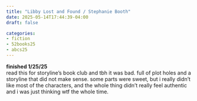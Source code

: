```yaml
---
title: "Libby Lost and Found / Stephanie Booth"
date: 2025-05-14T17:44:39-04:00
draft: false

categories:
- fiction
- 52books25
- abcs25
---
```

**finished 1/25/25** \
read this for storyline's book club and tbh it was bad. full of plot holes and a storyline that did not make sense. some parts were sweet, but i really didn't like most of the characters, and the whole thing didn't really feel authentic and i was just thinking wtf the whole time. 